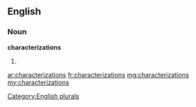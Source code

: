 ==English==

===Noun===
'''characterizations'''

# {{plural of|characterization}}

[[Category:English plurals]]

[[ar:characterizations]]
[[fr:characterizations]]
[[mg:characterizations]]
[[my:characterizations]]